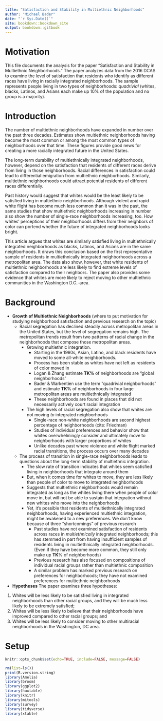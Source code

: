 ---
title: "Satisfaction and Stability in Multiethnic Neighborhoods"
author: "Michael Bader"
date: "`r Sys.Date()`"
site: bookdown::bookdown_site
output: bookdown::gitbook
---

# Motivation
This file documents the analysis for the paper "Satisfaction and Stability in Multiethnic Neighborhoods." The paper analyzes data from the 2016 DCAS to examine the level of satisfaction that residents who identify as different races have living in racially integrated neighborhoods. The sample represents people living in two types of neighborhoods: *quadrivial* (whites, blacks, Latinos, and Asians each make up 10% of the population and no group is a majority). 



# Introduction
The number of multiethnic neighborhoods have expanded in number over the past three decades. Estimates show multiethnic neighborhoods having become the most common or among the most common types of neighborhoods over that time. These figures provide good news for creating a more racially integrated future in the United States. 

The long-term durability of multiethnically integrated neighborhoods, however, depend on the satisfaction that residents of different races derive from living in those neighborhoods. Racial differences in satisfaction could lead to differential emigration from multiethnic neighborhoods. Similarly, multiethnic neighborhoods could attract potential residents of different races differentially. 

Past history would suggest that whites would be the least likely to be satisfied living in multiethnic neighborhoods. Although violent and rapid white flight has become much less common than it was in the past, the same studies that show multiethnic neighborhoods increasing in number also show the number of single-race neighborhoods increasing, too. How whites' perceptions of their neighborhoods differs from their neighbors of color can portend whether the future of integrated neighborhoods looks bright. 

This article argues that whites are similarly satisfied living in multiethnically integrated neighborhoods as blacks, Latinos, and Asians are in the same neighborhoods. It draws this conclusion based on the first representative sample of residents in multiethnically integrated neighborhoods across a metropolitan area. The data also show, however, that white residents of multiethnic neighborhoods are less likely to find extreme levels of satisfaction compared to their neighbors. The paper also provides some evidence that whites are more likely to reject moving to other multiethnic communities in the Washington D.C.-area. 

# Background

* **Growth of Multiethnic Neighborhoods** (where to put motivation for studying neighborhood satisfaction and previous research on the topic)
    * Racial segregation has declined steadily across metropolitan areas in the United States, but the level of segregation remains high. The metropolitan trends result from two patterns of racial change in the neighborhoods that compose those metropolitan areas.
        * Growing multiethnic integration.
            * Starting in the 1990s, Asian, Latino, and black residents have moved to some all-white neighborhoods. 
            * Process has been stable as whites have not left as residents of color moved in
            * Logan & Zhang estimate **TK%** of neighborhoods are "global neighborhoods"
            * Bader & Warkentien use the term "quadrivial neighborhoods" and estimate **TK%** of neighborhoods in four large metropolitan areas are multiethnically integrated
            * These neighborhoods are found in places that did not necessarily actively court racial integration
        * The high levels of racial segregation also show that whites are not moving *to* integrated neighborhoods
            * Single-race non-white neighborhoods are second highest percentage of neighborhoods (cite: Friedman)
            * Studies of individual preferences and behavior show that whites overwhelmingly consider and ultimately move to neighborhoods with larger proportions of whites
            * Unlike decades past where violence and white flight marked racial transitions, the process occurs over many decades
    * The process of transition in single-race neighborhoods leads to questions about the long-term stability of multiethnic integration. 
        * The slow rate of transition indicates that whites seem satisfied living in neighborhoods that integrate around them
        * But, when it comes time for whites to move, they are less likely than people of color to move to integrated neighborhoods
        * Suggests that multiethnic neighborhoods would remain integrated as long as the whites living there when people of color move in, but will not be able to sustain that integration without new whites who move into the neighborhoods
        * Yet, it's possible that residents of multiethnically integrated neighborhoods, having experienced multiethnic integration, might be awakened to a new preferences. We don't know because of three "shortcomings" of previous research
            * Past studies have not examined satisfaction of residents across races in *multiethnically* integrated neighborhoods; this has stemmed in part from having insufficient samples of residents living in multiethnically integrated neighborhoods. (Even if they have become more common, they still only make up **TK**% of neighborhoods)
            * Previous research has also focused on compositions of individual racial groups rather than multiethnic composition
            * A similar problem has marked previous research on preferences for neighborhoods; they have not examined preferences for multiethnic neighborhoods
* **Hypotheses**
The paper examines three hypotheses: 

1. Whites will be less likely to be satisfied living in integrated neighborhoods than other racial groups, and they will be much less likely to be extremely satisfied;
2. Whites will be less likely to believe that their neighborhoods have improved compared to other racial groups; and
3. Whites will be less likely to consider moving to other multiracial neighborhoods in the Washington, DC area. 

# Setup

```{r setup, include=FALSE}
knitr::opts_chunk$set(echo=TRUE, include=FALSE, message=FALSE)
```

```{r libraries, message=FALSE}
rm(list=ls())
print(R.version.string)
library(Amelia)
library(broom)
library(ggplot2)
library(huxtable)
library(knitr)
library(mitools)
library(survey)
library(tidyverse)
library(xtable)
```




